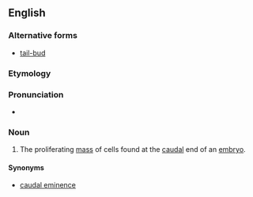 ==English==
===Alternative forms===
*[[tail-bud]]

===Etymology===
{{compound|tail|bud}}

===Pronunciation===

*{{IPA|ˈteɪlbʌd}}

===Noun===
{{en-noun}}

#{{embryology}} The proliferating [[mass]] of cells found at the [[caudal]] end of an [[embryo]].

====Synonyms====
*[[caudal eminence]]